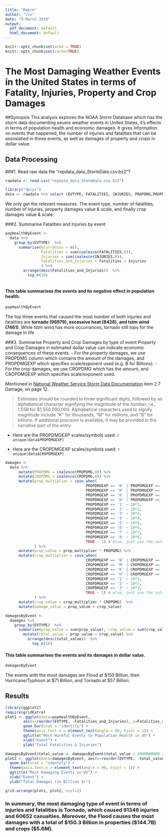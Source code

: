 ```yaml
---
title: "Repro"
author: "cvv"
date: "9 March 2019"
output:
  pdf_document: default
  html_document: default
---
```


```r
knitr::opts_chunk$set(echo = TRUE)
knitr::opts_chunk$set(cache=TRUE)

```

# The Most Damaging Weather Events in the United States in terms of Fatality, Injuries, Property and Crop Damages


##Synopsis
This analysis explores the NOAA Storm Database which has the storm data documenting severe weather events in United States, it's effects in terms of population health and economic damages. It gives information on events that happened, the number of injuries and fatalities that can be assosiatied in those events, as well as damages of property and crops in dollar value.

## Data Processing
###1. Read raw data file "repdata_data_StormData.csv.bz2"?
```r
rawdata <- read.csv("repdata_data_StormData.csv.bz2")
```

```r
library("dplyr")
data <- rawdata %>% select (EVTYPE, FATALITIES, INJURIES, PROPDMG,PROPDMGEXP,CROPDMG,CROPDMGEXP)
```
We only get the relevant measures. The event type, number of fatalities, number of injuries, property damages value & scale, and finally crop damages value & scale.


###2. Summarise Fatalities and Injuries by event
```r
popHealthByEvent <- 
  data %>% 
    group_by(EVTYPE)  %>% 
      summarise(Ocurrances = n(), 
                Fatalities = sum(coalesce(FATALITIES,0)), 
                Injuries = sum(coalesce(INJURIES,0)),
                Fatalities_and_Injuries = Fatalities + Injuries
                ) %>% 
        arrange(desc(Fatalities_and_Injuries))  %>% 
          top_n(10)
        

```
#### This table summarises the events and its negative effect in population health. 
```r
popHealthByEvent
```
The top three events that caused the most number of both injuries and fatalities are **tornado (96979), excessive heat (8428), and tstm wind (7461)**. While tstm wind has more occurrances, tornado still tops for the damage in life 





###3. Summarise Property and Crop Damages by type of event
Property and Crop Damages in estimated dollar value can indicate economic consequences of these events. 
- For the property damages, we use PROPDMG column which contains the amount of the damages, and PROPDMGEXP which specifies scale/exponent used (e.g. B for Billions).
- For the crop damages, we use CROPDMG which has the amount, and CROPDMGEXP which specifies scale/exponent used.

Mentioned in [National Weather Service Storm Data Documentation](https://d396qusza40orc.cloudfront.net/repdata%2Fpeer2_doc%2Fpd01016005curr.pdf) item 2.7 Damage, on page 12.

> Estimates should be rounded to three significant digits, followed by an alphabetical character signifying the magnitude of the number, i.e., 1.55B for $1,550,000,000. Alphabetical characters used to signify magnitude include "K" for thousands, "M" for millions, and "B" for billions. If additional precision is available, it may be provided in the narrative part of the entry.

- Here are the PROPDMGEXP scales/symbols used: `r unique(data$PROPDMGEXP)`

- Here are the CROPDMGEXP scales/symbols used: `r unique(data$CROPDMGEXP)`


```r

damages <- 
  data %>% 
      mutate(PROPDMG = coalesce(PROPDMG,0)) %>% 
      mutate(CROPDMG = coalesce(CROPDMG,0)) %>% 
      mutate(prop_multiplier = case_when(
                                    PROPDMGEXP == 'B' | PROPDMGEXP == 'b' ~ 1000000000,
                                    PROPDMGEXP == 'M' | PROPDMGEXP == 'm' ~ 1000000,
                                    PROPDMGEXP == 'K' | PROPDMGEXP == 'k' ~ 1000,
                                    PROPDMGEXP == 'H' | PROPDMGEXP == 'h' ~ 100,
                                    PROPDMGEXP == '1' ~ 10*1,
                                    PROPDMGEXP == '2' ~ 10*2,
                                    PROPDMGEXP == '3' ~ 10*3,
                                    PROPDMGEXP == '4' ~ 10*4,
                                    PROPDMGEXP == '5' ~ 10*5,
                                    PROPDMGEXP == '6' ~ 10*6,
                                    PROPDMGEXP == '7' ~ 10*7,
                                    PROPDMGEXP == '8' ~ 10*8,
                                    TRUE ~ 1) # else, just use the value as it is
             ) %>% 
      mutate(prop_value = prop_multiplier * PROPDMG) %>% 
      mutate(crop_multiplier = case_when(
                                    CROPDMGEXP == 'B' | CROPDMGEXP == 'b' ~ 1000000000,
                                    CROPDMGEXP == 'M' | CROPDMGEXP == 'm' ~ 1000000,
                                    CROPDMGEXP == 'K' | CROPDMGEXP == 'k' ~ 1000,
                                    CROPDMGEXP == 'H' | CROPDMGEXP == 'h' ~ 100,
                                    CROPDMGEXP == '1' ~ 10*1,
                                    CROPDMGEXP == '2' ~ 10*2,
                                    CROPDMGEXP == '3' ~ 10*3,
                                    TRUE ~ 1) # else, just use the value as it is
             ) %>% 
      mutate(crop_value = crop_multiplier * CROPDMG)  %>% 
      mutate(damage_value = prop_value + crop_value)

damagesByEvent <- 
  damages %>% 
    group_by(EVTYPE)  %>% 
      summarise(prop_value = sum(prop_value), crop_value = sum(crop_value)) %>% 
        mutate(total_value = prop_value + crop_value) %>%
          arrange(desc(total_value))  %>% 
            top_n(10)
```
#### This table summarises the events and its damages in dollar value. 
```r
damagesByEvent
```

The events with the most damages are Flood at $150 Billion, then Hurricane/Typhoon at $71 Billion, and Tornado at $57 Billion.


## Results

```r
library(ggplot2)
require(gridExtra)
plot1 <- ggplot(data=popHealthByEvent, 
        aes(x=reorder(EVTYPE, -Fatalities_and_Injuries), y=Fatalities_and_Injuries)) + 
        geom_bar(stat = "identity") + 
        theme(axis.text.x = element_text(angle = 90, hjust = 1)) +
        ggtitle("Most Harmful Events to Population Health in US") +
        xlab("Event") +
        ylab("Total Fatalities & Injuries")

damagesByEvent$total_value <- damagesByEvent$total_value / 1000000000 #convert to billions
plot2 <- ggplot(data=damagesByEvent, aes(x=reorder(EVTYPE, -total_value), y=damagesByEvent$total_value)) + 
  geom_bar(stat = "identity") + 
  theme(axis.text.x = element_text(angle = 90, hjust = 1)) + 
  ggtitle("Most Damaging Events in US") +
  xlab("Event") +
  ylab("Total Damages (in Billion $)")

grid.arrange(plot1, plot2, ncol=2)
```


### In summary, the most damaging type of event in terms of injuries and fatalities is Tornado, which caused 91346 injuries and 60652 casualties.  Moreover, the Flood causes the most damages with a total of $150.3 Billion in properties ($144.7B) and crops ($5.6M).





